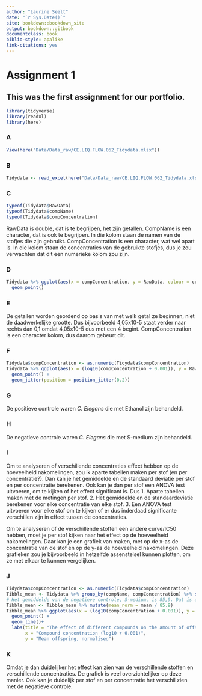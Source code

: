 ```yaml
---
author: "Laurine Seelt"
date: "`r Sys.Date()`"
site: bookdown::bookdown_site
output: bookdown::gitbook
documentclass: book
biblio-style: apalike
link-citations: yes
---
```


# Assignment 1

## This was the first assignment for our portfolio.

```r
library(tidyverse)
library(readxl)
library(here)
```

### A
```r
View(here("Data/Data_raw/CE.LIQ.FLOW.062_Tidydata.xlsx"))
```

### B
```r
Tidydata <- read_excel(here("Data/Data_raw/CE.LIQ.FLOW.062_Tidydata.xlsx"))
```

### C
```r
typeof(Tidydata$RawData)
typeof(Tidydata$compName)
typeof(Tidydata$compConcentration)
```

RawData is double, dat is te begrijpen, het zijn getallen.
CompName is een character, dat is ook te begrijpen. In die kolom staan de namen van de stofjes die zijn gebruikt.
CompConcentration is een character, wat wel apart is. In die kolom staan de concentraties van de gebruikte stofjes, dus je zou verwachten dat dit een numerieke kolom zou zijn.

### D
```r
Tidydata %>% ggplot(aes(x = compConcentration, y = RawData, colour = compName, shape = expType)) +
  geom_point()
```

### E
De getallen worden geordend op basis van met welk getal ze beginnen, niet de daadwerkelijke grootte. Dus bijvoorbeeld 4,05x10-5 staat verder naar rechts dan 0,1 omdat 4,05x10-5 dus met een 4 begint. CompConcentration is een character kolom, dus daarom gebeurt dit.

### F
```r
Tidydata$compConcentration <- as.numeric(Tidydata$compConcentration)
Tidydata %>% ggplot(aes(x = (log10(compConcentration + 0.001)), y = RawData, colour = compName, shape = expType)) +
  geom_point() +
  geom_jitter(position = position_jitter(0.2))
```

### G
De positieve controle waren _C. Elegans_ die met Ethanol zijn behandeld.

### H
De negatieve controle waren _C. Elegans_ die met S-medium zijn behandeld.

### I
Om te analyseren of verschillende concentraties effect hebben op de hoeveelheid nakomelingen, zou ik aparte tabellen maken per stof (en per concentratie?). Dan kan je het gemiddelde en de standaard deviatie per stof en per concentratie berekenen. Ook kan je dan per stof een ANOVA test uitvoeren, om te kijken of het effect significant is.
Dus
1. Aparte tabellen maken met de metingen per stof.
2. Het gemiddelde en de standaardeviatie berekenen voor elke concentratie van elke stof.
3. Een ANOVA test uitvoeren voor elke stof om te kijken of er dus inderdaad significante verschillen zijn in effect tussen de concentraties.

Om te analyseren of de verschillende stoffen een andere curve/IC50 hebben, moet je per stof kijken naar het effect op de hoeveelheid nakomelingen. Daar kan je een grafiek van maken, met op de x-as de concentratie van de stof en op de y-as de hoeveelheid nakomelingen. Deze grafieken zou je bijvoorbeeld in hetzelfde assenstelsel kunnen plotten, om ze met elkaar te kunnen vergelijken.

### J
```r
Tidydata$compConcentration <- as.numeric(Tidydata$compConcentration)
Tibble_mean <- Tidydata %>% group_by(compName, compConcentration) %>% summarize(mean = mean(RawData, na.rm = TRUE))
# Het gemiddelde van de negatieve controle, S-medium, is 85,9. Dat is dus de waarde waar de andere gemiddelden voor genormaliseerd moeten worden.
Tibble_mean <- Tibble_mean %>% mutate(mean_norm = mean / 85.9)
Tibble_mean %>% ggplot(aes(x = (log10(compConcentration + 0.001)), y = mean_norm, colour = compName, shape = compName)) +
  geom_point() +
  geom_line()+
  labs(title = "The effect of different compounds on the amount of offspring",
       x = "Compound concentration (log10 + 0.001)",
       y = "Mean offspring, normalised")
```

### K
Omdat je dan duidelijker het effect kan zien van de verschillende stoffen en verschillende concentraties. De grafiek is veel overzichtelijker op deze manier. Ook kan je duidelijk per stof en per concentratie het verschil zien met de negatieve controle.